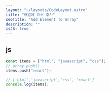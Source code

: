 ```yaml
---
layout: "~/layouts/CodeLayout.astro"
title: "배열에 요소 추가"
seoTitle: "Add Element To Array"
description: ""
isJS: true
---
```


## js

```js
const items = ["html", "javascript", "css"];
// array.push()
items.push("react");

// ['html','javascript','css', 'react']
console.log(items);
```
